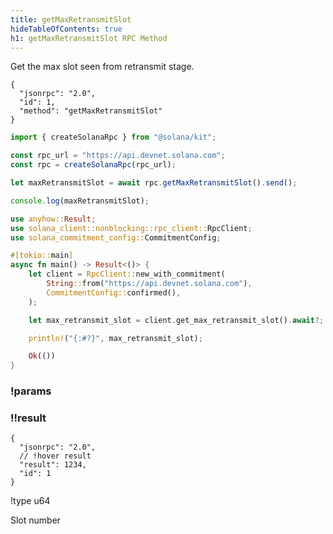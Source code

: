 ```yaml
---
title: getMaxRetransmitSlot
hideTableOfContents: true
h1: getMaxRetransmitSlot RPC Method
---
```


Get the max slot seen from retransmit stage.

<APIMethod>

```jsonc !!request curl
{
  "jsonrpc": "2.0",
  "id": 1,
  "method": "getMaxRetransmitSlot"
}
```

```ts !!request title="Kit"
import { createSolanaRpc } from "@solana/kit";

const rpc_url = "https://api.devnet.solana.com";
const rpc = createSolanaRpc(rpc_url);

let maxRetransmitSlot = await rpc.getMaxRetransmitSlot().send();

console.log(maxRetransmitSlot);
```

```rs !!request title="Rust"
use anyhow::Result;
use solana_client::nonblocking::rpc_client::RpcClient;
use solana_commitment_config::CommitmentConfig;

#[tokio::main]
async fn main() -> Result<()> {
    let client = RpcClient::new_with_commitment(
        String::from("https://api.devnet.solana.com"),
        CommitmentConfig::confirmed(),
    );

    let max_retransmit_slot = client.get_max_retransmit_slot().await?;

    println!("{:#?}", max_retransmit_slot);

    Ok(())
}
```

### !params

### !!result

```jsonc !response
{
  "jsonrpc": "2.0",
  // !hover result
  "result": 1234,
  "id": 1
}
```

!type u64

Slot number

</APIMethod>
